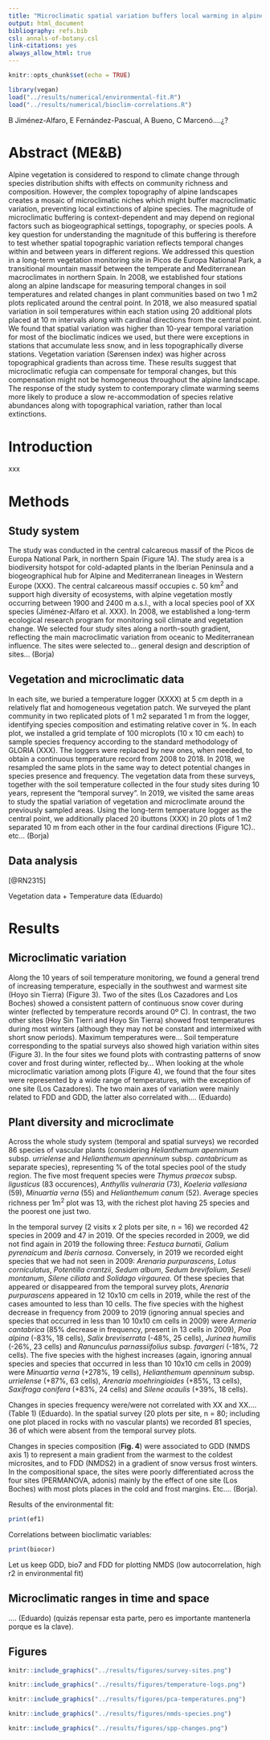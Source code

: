 ```yaml
---
title: "Microclimatic spatial variation buffers local warming in alpine vegetation"
output: html_document
bibliography: refs.bib
csl: annals-of-botany.csl
link-citations: yes
always_allow_html: true
---
```


```r
knitr::opts_chunk$set(echo = TRUE)
```

```r
library(vegan)
load("../results/numerical/environmental-fit.R")
load("../results/numerical/bioclim-correlations.R")
```

B Jiménez-Alfaro, E Fernández-Pascual, A Bueno, C Marcenó....¿?

# Abstract (ME&B)

Alpine vegetation is considered to respond to climate change through species distribution shifts with effects on community richness and composition. However, the complex topography of alpine landscapes creates a mosaic of microclimatic niches which might buffer macroclimatic variation, preventing local extinctions of alpine species. The magnitude of microclimatic buffering is context-dependent and may depend on regional factors such as biogeographical settings, topography, or species pools. A key question for understanding the magnitude of this buffering is therefore to test whether spatial topographic variation reflects temporal changes within and between years in different regions. We addressed this question in a long-term vegetation monitoring site in Picos de Europa National Park, a transitional mountain massif between the temperate and Mediterranean macroclimates in northern Spain. In 2008, we established four stations along an alpine landscape for measuring temporal changes in soil temperatures and related changes in plant communities based on two 1 m2 plots replicated around the central point. In 2018, we also measured spatial variation in soil temperatures within each station using 20 additional plots placed at 10 m intervals along with cardinal directions from the central point. We found that spatial variation was higher than 10-year temporal variation for most of the bioclimatic indices we used, but there were exceptions in stations that accumulate less snow, and in less topographically diverse stations. Vegetation variation (Sørensen index) was higher across topographical gradients than across time. These results suggest that microclimatic refugia can compensate for temporal changes, but this compensation might not be homogeneous throughout the alpine landscape. The response of the study system to contemporary climate warming seems more likely to produce a slow re-accommodation of species relative abundances along with topographical variation, rather than local extinctions.

# Introduction

xxx

# Methods

## Study system

The study was conducted in the central calcareous massif of the Picos de Europa National Park, in northern Spain (Figure 1A). The study area is a biodiversity hotspot for cold-adapted plants in the Iberian Peninsula and a biogeographical hub for Alpine and Mediterranean lineages in Western Europe (XXX). The central calcareous massif occupies c. 50 km^2^ and support high diversity of ecosystems, with alpine vegetation mostly occurring between 1900 and 2400 m a.s.l., with a local species pool of XX species (Jiménez-Alfaro et al. XXX). In 2008, we established a long-term ecological research program for monitoring soil climate and vegetation change. We selected four study sites along a north-south gradient, reflecting the main macroclimatic variation from oceanic to Mediterranean influence. The sites were selected to... general design and description of sites... (Borja)

## Vegetation and microclimatic data

In each site, we buried a temperature logger (XXXX) at 5 cm depth in a relatively flat and homogeneous vegetation patch. We surveyed the plant community in two replicated plots of 1 m2 separated 1 m from the logger, identifying species composition and estimating relative cover in %. In each plot, we installed a grid template of 100 microplots (10 x 10 cm each) to sample species frequency according to the standard methodology of GLORIA (XXX). The loggers were replaced by new ones, when needed, to obtain a continuous temperature record from 2008 to 2018. In 2018, we resampled the same plots in the same way to detect potential changes in species presence and frequency. The vegetation data from these surveys, together with the soil temperature collected in the four study sites during 10 years, represent the "temporal survey". In 2019, we visited the same areas to study the spatial variation of vegetation and microclimate around the previously sampled areas. Using the long-term temperature logger as the central point, we additionally placed 20 ibuttons (XXX) in 20 plots of 1 m2 separated 10 m from each other in the four cardinal directions (Figure 1C).. etc... (Borja)

## Data analysis

[@RN2315]

Vegetation data + Temperature data (Eduardo)

# Results

## Microclimatic variation

Along the 10 years of soil temperature monitoring, we found a general trend of increasing temperature, especially in the southwest and warmest site (Hoyo sin Tierra) (Figure 3). Two of the sites (Los Cazadores and Los Boches) showed a consistent pattern of continuous snow cover during winter (reflected by temperature records around 0º C). In contrast, the two other sites (Hoy Sin Tierri and Hoyo Sin Tierra) showed frost temperatures during most winters (although they may not be constant and intermixed with short snow periods). Maximum temperatures were... Soil temperature corresponding to the spatial surveys also showed high variation within sites (Figure 3). In the four sites we found plots with contrasting patterns of snow cover and frost during winter, reflected by... When looking at the whole microclimatic variation among plots (Figure 4), we found that the four sites were represented by a wide range of temperatures, with the exception of one site (Los Cazadores). The two main axes of variation were mainly related to FDD and GDD, the latter also correlated with.... (Eduardo)

## Plant diversity and microclimate

Across the whole study system (temporal and spatial surveys) we recorded 86 species of vascular plants (considering *Helianthemum apenninum* subsp. *urrielense* and *Helianthemum apenninum* subsp. *cantabricum* as separate species), representing % of the total species pool of the study region. The five most frequent species were *Thymus praecox* subsp. *ligusticus* (83 occurences), *Anthyllis vulneraria* (73), *Koeleria vallesiana* (59), *Minuartia verna* (55) and *Helianthemum canum* (52). Average species richness per 1m^2^ plot was 13, with the richest plot having 25 species and the poorest one just two. 

In the temporal survey (2 visits x 2 plots per site, n = 16) we recorded 42 species in 2009 and 47 in 2019. Of the species recorded in 2009, we did not find again in 2019 the following three: *Festuca burnatii*, *Galium pyrenaicum* and *Iberis carnosa*. Conversely, in 2019 we recorded eight species that we had not seen in 2009: *Arenaria purpurascens*, *Lotus corniculatus*, *Potentilla crantzii*, *Sedum album*, *Sedum brevifolium*, *Seseli montanum*, *Silene ciliata* and *Solidago virgaurea*. Of these species that appeared or disappeared from the temporal survey plots, *Arenaria purpurascens* appeared in 12 10x10 cm cells in 2019, while the rest of the cases amounted to less than 10 cells. The five species with the highest decrease in frequency from 2009 to 2019 (ignoring annual species and species that occurred in less than 10 10x10 cm cells in 2009) were *Armeria cantabrica* (85% decrease in frequency, present in 13 cells in 2009), *Poa alpina* (-83%, 18 cells), *Salix breviserrata* (-48%, 25 cells), *Jurinea humilis* (-26%, 23 cells) and *Ranunculus parnassiifolius* subsp. *favargeri* (-18%, 72 cells). The five species with the highest increases (again, ignoring annual species and species that occurred in less than 10 10x10 cm cells in 2009) were *Minuartia verna* (+278%, 19 cells), *Helianthemum apenninum* subsp. *urrielense* (+87%, 63 cells), *Arenaria moehringioides* (+85%, 13 cells), *Saxifraga conifera* (+83%, 24 cells) and *Silene acaulis* (+39%, 18 cells).

Changes in species frequency were/were not correlated with XX and XX.... (Table 1) (Eduardo). In the spatial survey (20 plots per site, n = 80; including one plot placed in rocks with no vascular plants) we recorded 81 species, 36 of which were absent from the temporal survey plots. 

Changes in species composition (**Fig. 4**) were associated to GDD (NMDS axis 1) to represent a main gradient from the warmest to the coldest microsites, and to FDD (NMDS2) in a gradient of snow versus frost winters. In the compositional space, the sites were poorly differentiated across the four sites (PERMANOVA, adonis) mainly by the effect of one site (Los Boches) with most plots places in the cold and frost margins. Etc.... (Borja).

Results of the environmental fit:

```r
print(ef1)
```

Correlations between bioclimatic variables:

```r
print(biocor)
```

Let us keep GDD, bio7 and FDD for plotting NMDS (low autocorrelation, high r2 in environmental fit)

## Microclimatic ranges in time and space

.... (Eduardo) (quizás repensar esta parte, pero es importante mantenerla porque es la clave).

## Figures

```r
knitr::include_graphics("../results/figures/survey-sites.png")
```

```r
knitr::include_graphics("../results/figures/temperature-logs.png")
```

```r
knitr::include_graphics("../results/figures/pca-temperatures.png")
```

```r
knitr::include_graphics("../results/figures/nmds-species.png")
```

```r
knitr::include_graphics("../results/figures/spp-changes.png")
```
